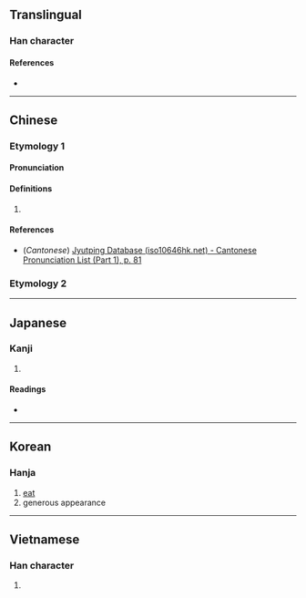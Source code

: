 {{character info}}
==Translingual==

===Han character===
{{Han char|rn=30|rad=口|as=09|sn=12|four=64013|canj=RTMV|ids=⿰口甚}}

====References====
* {{Han ref|kx=0197.080|dkj=03894|dj=0418.290|hdz=10649.040|uh=557F|ud=21887|bh=D878|bd=55416}}

----

==Chinese==
{{zh-forms}}

===Etymology 1===

====Pronunciation====
{{zh-pron
|m=dàn
|c=daam6
|mc=y
|oc=y
|ma=
|cat=n
}}

====Definitions====
{{zh-hanzi}}

# {{zh-only|啿啿|[[generous]] [[appearance]]}}

====References====
* (''Cantonese'') [http://www.iso10646hk.net/jp/document/download.jsp Jyutping Database (iso10646hk.net) - Cantonese Pronunciation List (Part 1), p. 81]

===Etymology 2===
{{zh-see|啖|a}}

----

==Japanese==

===Kanji===
{{ja-kanji|grade=|rs=口09}}

# {{rfdef|ja|sort=口09}}

====Readings====
* {{ja-readings|on=[[たん]] (tan), [[どん]] (don)|kun=[[ゆたか]] (yutaka)}}

----

==Korean==

===Hanja===
{{ko-hanja|hangeul=[[담]], [[잠]]|rv=dam, jam|mr=tam, cham}}

# [[eat]]
# generous appearance

----

==Vietnamese==

===Han character===
{{vi-hantu|[[thầm]]|rs=口09}}

# {{rfdef|vi|sort=口09}}